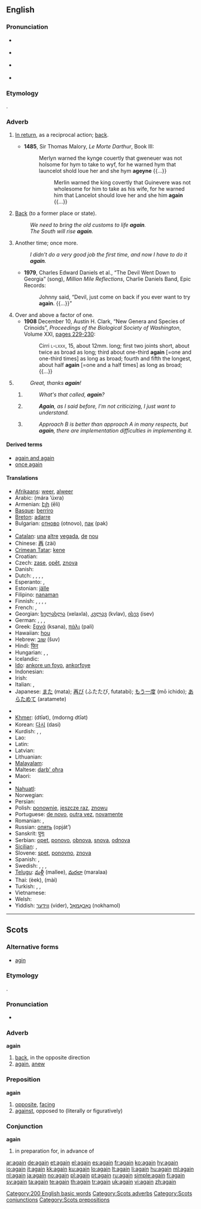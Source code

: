 {{wikipedia}}
==English==

{{rank|still|just|while|144|again|also|away|against}}

===Pronunciation===
* {{a|UK}} {{IPA|/əˈɡeɪn/|əˈɡɛn/}} {{SAMPA|/@"geIn/}}
* {{a|US}} {{IPA|/əˈgɛn/}} {{SAMPA|/@"gEn/}}
* {{audio|en-us-again.ogg|Audio (US)}}
*: {{rhymes|eɪn}}
* {{hyphenation|a|gain}}

===Etymology===
{{etyl|ang}} {{term|ongean|onġēan}}.

===Adverb===
{{en-adv|-}}

# {{obsolete}} [[in return|In return]], as a reciprocal action; [[back]].
#*'''1485''', Sir Thomas Malory, ''Le Morte Darthur'', Book III:
#*:Merlyn warned the kynge couertly that gweneuer was not holsome for hym to take to wyf, for he warned hym that launcelot shold loue her and she hym '''ageyne''' {{...}}
#*:: Merlin warned the king covertly that Guinevere was not wholesome for him to take as his wife, for he warned him that Lancelot should love her and she him '''again''' {{...}}
# [[back|Back]] (to a former place or state).
#:''We need to bring the old customs to life '''again'''.''
#: ''The South will rise '''again'''.''
# Another time; once more.
#: ''I didn't do a very good job the first time, and now I have to do it '''again'''.''
#* '''1979''', Charles Edward Daniels et al., “The Devil Went Down to Georgia” (song), ''Million Mile Reflections'', Charlie Daniels Band, Epic Records:
#*: Johnny said, “Devil, just come on back if you ever want to try '''again'''. {{...}}”
# Over and above a factor of one.
#* '''1908''' December 10, Austin H. Clark, “New Genera and Species of Crinoids”, ''Proceedings of the Biological Society of Washington'', Volume XXI, [http://books.google.com/books?id=uc7RAAAAMAAJ&pg=PA229&dq=again pages 229-230]:
#*: Cirri <span style="font-variant:small-caps">l-lxxx</span>, 15, about 12mm. long; first two joints short, about twice as broad as long; third about one-third '''again''' [=one and one-third times] as long as broad; fourth and fifth the longest, about half '''again''' [=one and a half times] as long as broad; {{...}}
# {{non-gloss definition|Used metalinguistically, with the repetition being in the discussion, or in the linguistic or pragmatic context of the discussion, rather than in the subject of discussion.}}
#: ''Great, thanks '''again'''!''
## {{non-gloss definition|Used in asking a question to which one may have already received the answer, but cannot remember it.}}
##: ''What's that called, '''again'''?''
## {{non-gloss definition|Used in repeating a question or statement; perhaps elliptical for "I ask again" or "I say again".}}
##: '''''Again''', as I said before, I'm not criticizing, I just want to understand.''
## {{non-gloss definition|Used in applying a previously made point to a new instance.}}
##: ''Approach B is better than approach A in many respects, but '''again''', there are implementation difficulties in implementing it.''

====Derived terms====
* [[again and again]]
* [[once again]]

====Translations====
{{trans-top|another time}}
* [[Afrikaans]]: [[weer]], [[alweer]]
* Arabic: {{Arab|[[مرة اخرى]]}} (mára ’úxra)
* Armenian: [[էլի]] (ēli)
* [[Basque]]: [[berriro]]
* [[Breton]]: [[adarre]]
* Bulgarian: [[отново]] (otnovo), [[пак]] (pak)
* {{trreq|Burmese}}
* [[Catalan]]: [[una]] [[altre]] [[vegada]], [[de]] [[nou]]
* Chinese: [[再]] (zài)
* [[Crimean Tatar]]: [[kene]]
* Croatian: {{t-|hr|opet}}
* Czech: [[zase]], [[opět]], [[znova]]
* Danish: {{t+|da|igen}}
* Dutch: {{t+|nl|opnieuw}}, {{t+|nl|nogmaals}}, {{t+|nl|weer}}, {{t+|nl|alweer}}, {{t-|nl|wederom}}
* Esperanto: {{t-|eo|denove|xs=Esperanto}}, {{t-|eo|ree|xs=Esperanto}}
* Estonian: [[jälle]]
* Filipino: [[nanaman]]
* Finnish: {{t+|fi|taas}}, {{t+|fi|uudelleen}}, {{t+|fi|jälleen}}, {{t-|fi|toistamiseen}}, {{t-|fi|vielä kerran}}
* French: {{t+|fr|de nouveau}}, {{t+|fr|encore}}
* Georgian: [[ხელახლა]] (xelaxla), [[კვლავ]] (kvlav), [[ისევ]] (isev)
* German: {{t+|de|erneut}}, {{t-|de|noch einmal}}, {{t+|de|nochmal}}, {{t+|de|wieder}}
* Greek: [[ξανά]] (ksana), [[πάλι]] (pali)
* Hawaiian: [[hou]]
* Hebrew: [[שוב]] (šuv)
* Hindi: [[फिर]]
* Hungarian: {{t+|hu|újra}}, {{t+|hu|megint}}, {{t+|hu|ismét}}
* Icelandic: {{t+|is|aftur}}
* [[Ido]]: [[ankore un foyo]], [[ankorfoye]]
* Indonesian: {{t-|id|lagi|xs=Indonesian}}
* Irish: {{t+|ga|arís|xs=Irish}}
* Italian: {{t+|it|di nuovo}}, {{t+|it|ancora}}
* Japanese: [[また]] (mata); [[再び]] (ふたたび, futatabi); [[もう一度]] (mō ichido); [[あらためて]] (aratamete)
{{trans-mid}}
* {{trreq|Kannada}}
* [[Khmer]]: {{Khmr|[[ទៀត]]}} (dtīət), {{Khmr|[[ម្ដងទៀត]]}} (mdorng dtīət)
* Korean: [[다시]] (dasi)
* Kurdish: {{ku-Arab|[[دیسان]]}}, {{ku-Arab|[[هه‌مدیس]]}}, {{ku-Arab|[[دوباره‌]]}}
* Lao: {{t-|lo|ອີກ|tr='iik|sc=Laoo|xs=Lao}}
* Latin: {{t-|la|denuo}}
* Latvian: {{t-|lv|pret|xs=Latvian}}
* Lithuanian: {{t-|lt|vėl|xs=Lithuanian}}
* [[Malayalam]]: {{t|ml|വീണ്ടും|sc=Mlym|xs=Malayalam}}
* Maltese: [[darb' oħra]]
* Maori: {{t-|mi|anō|xs=Maori}}
* {{trreq|Mongolian}}
* [[Nahuatl]]: {{t-|nah|occeppa|xs=Nahuatl}}
* Norwegian: {{t+|no|igjen}}
* Persian: {{fa-Arab|[[دگربار]]}}
* Polish: [[ponownie]], [[jeszcze raz]], [[znowu]]
* Portuguese: [[de novo]], [[outra vez]], [[novamente]]
* Romanian: {{t-|ro|iarăşi}}, {{t-|ro|din nou}}
* Russian: [[опять]] (opját’)
* Sanskrit: [[पुनः]]
* Serbian: [[opet]], [[ponovo]], [[obnova]], [[snova]], [[odnova]]
* [[Sicilian]]: {{t+|scn|arreri|xs=Sicilian}},  {{t+|scn|arrè|xs=Sicilian}}
* Slovene: [[spet]], [[ponovno]], [[znova]]
* Spanish: {{t-|es|otra vez}}, {{t+|es|de nuevo}}
* Swedish: {{t+|sv|igen}}, {{t|sv|ånyo}}, {{t|sv|åter}}, {{t|sv|på nytt}}
* [[Telugu]]: [[మళ్లీ]] (mallee), [[మరలా]] (maralaa)
* Thai: {{Thai|[[อีก]]}} (èek), {{Thai|[[ใหม่]]}} (mài)
* Turkish: {{t+|tr|yeniden}}, {{t+|tr|tekrar}}, {{t+|tr|gene}}
* Vietnamese: {{t+|vi|lại|xs=Vietnamese}}
* Welsh: {{t-|cy|eto|xs=Welsh}}
* Yiddish: [[ווידער]] (vider), [[נאָכאַמאָל]] (nokhamol)
{{trans-bottom}}

[[Category:200 English basic words]]

----

==Scots==

===Alternative forms===
* [[agin]]

===Etymology===
{{etyl|ang|sco}} {{term|ongean|onġēan}}.

===Pronunciation===
* {{IPA|/əˈgen/|/əˈgɛn/|lang=sco}}

===Adverb===
'''again'''

# [[back]], in the opposite direction
# [[#English|again]], [[anew]]

===Preposition===
'''again'''

# [[opposite]], [[facing]]
# [[against]], opposed to (literally or figuratively)

===Conjunction===
'''again'''

# in preparation for, in advance of

[[Category:Scots adverbs]]
[[Category:Scots conjunctions]]
[[Category:Scots prepositions]]

[[ar:again]]
[[de:again]]
[[et:again]]
[[el:again]]
[[es:again]]
[[fr:again]]
[[ko:again]]
[[hy:again]]
[[io:again]]
[[it:again]]
[[kk:again]]
[[ku:again]]
[[lo:again]]
[[lt:again]]
[[li:again]]
[[hu:again]]
[[ml:again]]
[[nl:again]]
[[ja:again]]
[[no:again]]
[[pl:again]]
[[pt:again]]
[[ru:again]]
[[simple:again]]
[[fi:again]]
[[sv:again]]
[[ta:again]]
[[te:again]]
[[th:again]]
[[tr:again]]
[[uk:again]]
[[vi:again]]
[[zh:again]]